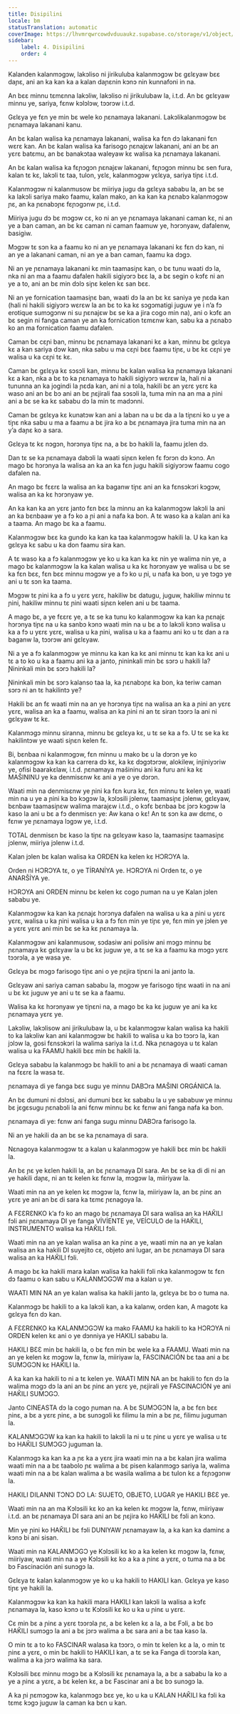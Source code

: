 ```yaml
---
title: Disipilini
locale: bm
statusTranslation: automatic
coverImage: https://lhvmrqwrcowdvduuaukz.supabase.co/storage/v1/object/public/strapi-uploads/small_cover-educacion-fundamental.webp-2d51a7828a2b1309555be27f7e2a61a0.webp
sidebar:
    label: 4. Disipilini
    order: 4
---
```

Kalanden kalanmɔgɔw, lakɔliso ni jirikuluba kalanmɔgɔw bɛ gɛlɛyaw bɛɛ daɲɛ, ani an ka kan ka a kalan daɲɛnin kɔnɔ nin kunnafoni in na.

An bɛɛ minnu tɛmɛnna lakɔliw, lakɔliso ni jirikulubaw la, i.t.d. An bɛ gɛlɛyaw minnu ye, sariya, fɛnw kɔlɔlɔw, tɔɔrɔw i.t.d.

Gɛlɛya ye fɛn ye min bɛ wele ko ɲɛnamaya lakanani. Lakɔlikalanmɔgɔw bɛ ɲɛnamaya lakanani kanu.

An bɛ kalan walisa ka ɲɛnamaya lakanani, walisa ka fɛn dɔ lakanani fɛn wɛrɛ kan. An bɛ kalan walisa ka farisogo ɲɛnajɛw lakanani, ani an bɛ an yɛrɛ batɛmu, an bɛ banakɔtaa waleyaw kɛ walisa ka ɲɛnamaya lakanani.

An bɛ kalan walisa ka fɛɲɔgɔn ɲɛnajɛw lakanani, fɛɲɔgɔn minnu bɛ sen fura, kalan tɛ kɛ, lakɔli tɛ taa, tulon, yɛlɛ, kalanmɔgɔw yɛlɛya, sariya tiɲɛ i.t.d.

Kalanmɔgɔw ni kalanmusow bɛ miiriya jugu da gɛlɛya sababu la, an bɛ se ka lakɔli sariya mako faamu, kalan mako, an ka kan ka ɲɛnabɔ kalanmɔgɔw ɲɛ, an ka ɲɛnabɔɲɛ fɛɲɔgɔnw ɲɛ, i.t.d.

Miiriya jugu dɔ bɛ mɔgɔw cɛ, ko ni an ye ɲɛnamaya lakanani caman kɛ, ni an ye a ban caman, an bɛ kɛ caman ni caman faamuw ye, hɔrɔnyaw, dafalenw, basigiw.

Mɔgɔw tɛ sɔn ka a faamu ko ni an ye ɲɛnamaya lakanani kɛ fɛn dɔ kan, ni an ye a lakanani caman, ni an ye a ban caman, faamu ka dɔgɔ.

Ni an ye ɲɛnamaya lakanani kɛ min taamasiɲɛ kan, o bɛ tunu waati dɔ la, nka ni an ma a faamu dafalen hakili sigiyɔrɔ bɛɛ la, a bɛ segin o kɔfɛ ni an ye a to, ani an bɛ min dɔlɔ siɲɛ kelen kɛ san bɛɛ.

Ni an ye fornication taamasiɲɛ ban, waati dɔ la an bɛ kɛ saniya ye ɲɛda kan (hali ni hakili sigiyɔrɔ wɛrɛw la an bɛ to ka kɛ sɔgɔmatigi juguw ye i n’a fɔ erotique sumɔgɔnw ni su ɲɛnajɛw bɛ se ka a jira cogo min na), ani o kɔfɛ an bɛ segin ni fanga caman ye an ka fornication tɛmɛnw kan, sabu ka a ɲɛnabɔ ko an ma fornication faamu dafalen.

Caman bɛ cɛɲi ban, minnu bɛ ɲɛnamaya lakanani kɛ a kan, minnu bɛ gɛlɛya kɛ a kan sariya dɔw kan, nka sabu u ma cɛɲi bɛɛ faamu tiɲɛ, u bɛ kɛ cɛɲi ye walisa u ka cɛɲi tɛ kɛ.

Caman bɛ gɛlɛya kɛ sɔsɔli kan, minnu bɛ kalan walisa ka ɲɛnamaya lakanani kɛ a kan, nka a bɛ to ka ɲɛnamaya to hakili sigiyɔrɔ wɛrɛw la, hali ni a tununna an ka jogindi la ɲɛda kan, ani ni a tola, hakili bɛ an yɛrɛ yɛrɛ ka waso ani an bɛ bɔ ani an bɛ ɲɛjirali faa sɔsɔli la, tuma min na an ma a ɲini ani a bɛ se ka kɛ sababu dɔ la min tɛ madɔnni.

Caman bɛ gɛlɛya kɛ kunatɔw kan ani a laban na u bɛ da a la tiɲɛni ko u ye a tiɲɛ nka sabu u ma a faamu a bɛ jira ko a bɛ ɲɛnamaya jira tuma min na an y’a daɲɛ ko a sara.

Gɛlɛya tɛ kɛ nɔgɔn, hɔrɔnya tiɲɛ na, a bɛ bɔ hakili la, faamu jɛlen dɔ.

Dan tɛ se ka ɲɛnamaya dabɔli la waati siɲɛn kelen fɛ fɔrɔn dɔ kɔnɔ. An mago bɛ hɔrɔnya la walisa an ka an ka fɛn jugu hakili sigiyɔrɔw faamu cogo dafalen na.

An mago bɛ fɛɛrɛ la walisa an ka baganw tiɲɛ ani an ka fɛnsɔkɔri kɔgɔw, walisa an ka kɛ hɔrɔnyaw ye.

An ka kan ka an yɛrɛ janto fɛn bɛɛ la minnu an ka kalanmɔgɔw lakɔli la ani an ka bɛnbaaw ye a fɔ ko a ɲi ani a nafa ka bon. A tɛ waso ka a kalan ani ka a taama. An mago bɛ ka a faamu.

Kalanmɔgɔw bɛɛ ka gundo ka kan ka taa kalanmɔgɔw hakili la. U ka kan ka gɛlɛya kɛ sabu u ka don faamu sira kan.

A tɛ waso ka a fɔ kalanmɔgɔw ye ko u ka kan ka kɛ nin ye walima nin ye, a mago bɛ kalanmɔgɔw la ka kalan walisa u ka kɛ hɔrɔnyaw ye walisa u bɛ se ka fɛn bɛɛ, fɛn bɛɛ minnu mɔgɔw ye a fɔ ko u ɲi, u nafa ka bon, u ye tɔgɔ ye ani u tɛ sɔn ka taama.

Mɔgɔw tɛ ɲini ka a fɔ u yɛrɛ yɛrɛ, hakiliw bɛ datugu, juguw, hakiliw minnu tɛ ɲini, hakiliw minnu tɛ ɲini waati siɲɛn kelen ani u bɛ taama.

A mago bɛ, a ye fɛɛrɛ ye, a tɛ se ka tunu ko kalanmɔgɔw ka kan ka ɲɛnajɛ hɔrɔnya tiɲɛ na u ka sanbɔ kɔnɔ waati min na u bɛ a to lakɔli kɔnɔ walisa u ka a fɔ u yɛrɛ yɛrɛ, walisa u ka ɲini, walisa u ka a faamu ani ko u tɛ dan a ra baganw la, tɔɔrɔw ani gɛlɛyaw.

Ni a ye a fɔ kalanmɔgɔw ye minnu ka kan ka kɛ ani minnu tɛ kan ka kɛ ani u tɛ a to ko u ka a faamu ani ka a janto, ɲininkali min bɛ sɔrɔ u hakili la? Ɲininkali min bɛ sɔrɔ hakili la?

Ɲininkali min bɛ sɔrɔ kalanso taa la, ka ɲɛnabɔɲɛ ka bon, ka teriw caman sɔrɔ ni an tɛ hakilintɔ ye?

Hakili bɛ an fɛ waati min na an ye hɔrɔnya tiɲɛ na walisa an ka a ɲini an yɛrɛ yɛrɛ, walisa an ka a faamu, walisa an ka ɲini ni an tɛ siran tɔɔrɔ la ani ni gɛlɛyaw tɛ kɛ.

Kalanmɔgɔ minnu siranna, minnu bɛ gɛlɛya kɛ, u tɛ se ka a fɔ. U tɛ se ka kɛ hakilintɔw ye waati siɲɛn kelen fɛ.

Bi, bɛnbaa ni kalanmɔgɔw, fɛn minnu u mako bɛ u la dɔrɔn ye ko kalanmɔgɔw ka kan ka carrera dɔ kɛ, ka kɛ dɔgɔtɔrɔw, alokilew, injiniyɔriw ye, ofisi baarakɛlaw, i.t.d. ɲɛnamaya mašininu ani ka furu ani ka kɛ MAŠININU ye ka denmisɛnw kɛ ani a ye o ye dɔrɔn.

Waati min na denmisɛnw ye ɲini ka fɛn kura kɛ, fɛn minnu tɛ kelen ye, waati min na u ye a ɲini ka bɔ kɔgɔw la, kɔlɔsili jɔlenw, taamasiɲɛ jɔlenw, gɛlɛyaw, bɛnbaw taamasiɲɛw walima marajɛw i.t.d., o kɔfɛ bɛnbaa bɛ jɔrɔ kɔgɔw la kaso la ani u bɛ a fɔ denmisɛn ye: Aw kana o kɛ! An tɛ sɔn ka aw dɛmɛ, o fɛnw ye ɲɛnamaya lɔgɔw ye, i.t.d.

TOTAL denmisɛn bɛ kaso la tiɲɛ na gɛlɛyaw kaso la, taamasiɲɛ taamasiɲɛ jɔlenw, miiriya jɔlenw i.t.d.

Kalan jɔlen bɛ kalan walisa ka ORDEN ka kelen kɛ HƆRƆYA la.

Orden ni HƆRƆYA tɛ, o ye TİRANİYA ye. HƆRƆYA ni Orden tɛ, o ye ANARŠİYA ye.

HƆRƆYA ani ORDEN minnu bɛ kelen kɛ cogo ɲuman na u ye Kalan jɔlen sababu ye.

Kalanmɔgɔw ka kan ka ɲɛnajɛ hɔrɔnya dafalen na walisa u ka a ɲini u yɛrɛ yɛrɛ, walisa u ka ɲini walisa u ka a fɔ fɛn min ye tiɲɛ ye, fɛn min ye jɔlen ye a yɛrɛ yɛrɛ ani min bɛ se ka kɛ ɲɛnamaya la.

Kalanmɔgɔw ani kalanmusow, sɔdasiw ani polisiw ani mɔgɔ minnu bɛ ɲɛnamaya kɛ gɛlɛyaw la u bɛ kɛ juguw ye, a tɛ se ka a faamu ka mɔgɔ yɛrɛ tɔɔrɔla, a ye wasa ye.

Gɛlɛya bɛ mɔgɔ farisogo tiɲɛ ani o ye ɲɛjira tiɲɛni la ani janto la.

Gɛlɛyaw ani sariya caman sababu la, mɔgɔw ye farisogo tiɲɛ waati in na ani u bɛ kɛ juguw ye ani u tɛ se ka a faamu.

Walisa ka kɛ hɔrɔnyaw ye tiɲɛni na, a mago bɛ ka kɛ juguw ye ani ka kɛ ɲɛnamaya yɛrɛ ye.

Lakɔliw, lakɔlisow ani jirikulubaw la, u bɛ kalanmɔgɔw kalan walisa ka hakili to ka lakɔliw kan ani kalanmɔgɔw bɛ hakili to walisa u ka bɔ tɔɔrɔ la, kan jɔlɔw la, gosi fɛnsɔkɔri la walima sariya la i.t.d. Nka ɲɛnagoya u tɛ kalan walisa u ka FAAMU hakili bɛɛ min bɛ hakili la.

Gɛlɛya sababu la kalanmɔgɔ bɛ hakili to ani a bɛ ɲɛnamaya di waati caman na fɛɛrɛ la wasa tɛ.

ɲɛnamaya di ye fanga bɛɛ sugu ye minnu DABƆra MAŠINI ORGÁNICA la.

An bɛ dumuni ni dɔlɔsi, ani dumuni bɛɛ kɛ sababu la u ye sababuw ye minnu bɛ jɛgɛsugu ɲɛnabɔli la ani fɛnw minnu bɛ kɛ fɛnw ani fanga nafa ka bon.

ɲɛnamaya di ye: fɛnw ani fanga sugu minnu DABƆra farisogo la.

Ni an ye hakili da an bɛ se ka ɲɛnamaya di sara.

Nɛnagoya kalanmɔgɔw tɛ a kalan u kalanmɔgɔw ye hakili bɛɛ min bɛ hakili la.

An bɛ ɲɛ ye kɛlen hakili la, an bɛ ɲɛnamaya DI sara. An bɛ se ka di di ni an ye hakili daɲɛ, ni an tɛ kelen kɛ fɛnw la, mɔgɔw la, miiriyaw la.

Waati min na an ye kelen kɛ mɔgɔw la, fɛnw la, miiriyaw la, an bɛ ɲinɛ an yɛrɛ ye ani an bɛ di sara ka tɛmɛ ɲɛnagoya la.

A FƐƐRƐNKO k’a fɔ ko an mago bɛ ɲɛnamaya DI sara walisa an ka HAǨILI fɔli ani ɲɛnamaya DI ye fanga VİVİENTE ye, VEÍCULO de la HAǨILI, INSTRUMENTO walisa ka HAǨILI fɔli.

Waati min na an ye kalan walisa an ka ɲinɛ a ye, waati min na an ye kalan walisa an ka hakili DI suyejito cɛ, objeto ani lugar, an bɛ ɲɛnamaya DI sara walisa an ka HAǨILI fɔli.

A mago bɛ ka hakili mara kalan walisa ka hakili fɔli nka kalanmɔgɔw tɛ fɛn dɔ faamu o kan sabu u KALANMƆGƆW ma a kalan u ye.

WAATI MIN NA an ye kalan walisa ka hakili janto la, gɛlɛya bɛ bɔ o tuma na.

Kalanmɔgɔ bɛ hakili to a ka lakɔli kan, a ka kalanw, orden kan, A magotɛ ka gɛlɛya fɛn dɔ kan.

A FƐƐRƐNKO ka KALANMƆGƆW ka mako FAAMU ka hakili to ka HƆRƆYA ni ORDEN kelen kɛ ani o ye dɔnniya ye HAKILI sababu la.

HAKILI BƐƐ min bɛ hakili la, o bɛ fɛn min bɛ wele ka a FAAMU. Waati min na an ye kelen kɛ mɔgɔw la, fɛnw la, miiriyaw la, FASCINACIÓN bɛ taa ani a bɛ SUMƆGƆN kɛ HAǨILI la.

A ka kan ka hakili to ni a tɛ kelen ye. WAATI MIN NA an bɛ hakili to fɛn dɔ la walima mɔgɔ dɔ la ani an bɛ ɲinɛ an yɛrɛ ye, ɲɛjirali ye FASCINACIÓN ye ani HAǨILI SUMƆGƆ.

Janto CINEASTA dɔ la cogo ɲuman na. A bɛ SUMƆGƆN la, a bɛ fɛn bɛɛ ɲinɛ, a bɛ a yɛrɛ ɲinɛ, a bɛ sunɔgɔli kɛ filimu la min a bɛ ɲɛ, filimu juguman la.

KALANMƆGƆW ka kan ka hakili to lakɔli la ni u tɛ ɲinɛ u yɛrɛ ye walisa u tɛ bɔ HAǨILI SUMƆGƆ juguman la.

Kalanmɔgɔ ka kan ka a ɲɛ ka a yɛrɛ jira waati min na a bɛ kalan jira walima waati min na a bɛ taabolo ɲɛ walima a bɛ pisen kalanmɔgɔ sariya la, walima waati min na a bɛ kalan walima a bɛ wasila walima a bɛ tulon kɛ a fɛɲɔgɔnw la.

HAKILI DILANNI TƆNƆ DƆ LA: SUJETO, OBJETO, LUGAR ye HAKILI BƐƐ ye.

Waati min na an ma Kɔlɔsili kɛ ko an ka kelen kɛ mɔgɔw la, fɛnw, miiriyaw i.t.d. an bɛ ɲɛnamaya DI sara ani an bɛ ɲɛjira ko HAǨILI bɛ fɔli an kɔnɔ.

Min ye ɲini ko HAǨILI bɛ fɔli DUNIYAW ɲɛnamayaw la, a ka kan ka daminɛ a kɔnɔ bi ani sisan.

Waati min na KALANMƆGƆ ye Kɔlɔsili kɛ ko a ka kelen kɛ mɔgɔw la, fɛnw, miiriyaw, waati min na a ye Kɔlɔsili kɛ ko a ka a ɲinɛ a yɛrɛ, o tuma na a bɛ bɔ Fascinación ani sunɔgɔ la.

Gɛlɛya tɛ kalan kalanmɔgɔw ye ko u ka hakili to HAKILI kan. Gɛlɛya ye kaso tiɲɛ ye hakili la.

Kalanmɔgɔw ka kan ka hakili mara HAKILI kan lakɔli la walisa a kɔfɛ ɲɛnamaya la, kaso kɔnɔ u tɛ Kɔlɔsili kɛ ko u ka u ɲinɛ u yɛrɛ.

Cɛ min bɛ a ɲinɛ a yɛrɛ tɔɔrɔla ɲɛ, a bɛ kelen kɛ a la, a bɛ Fɔli, a bɛ bɔ HAǨILI sumɔgɔ la ani a bɛ jɔrɔ walima a bɛ sara ani a bɛ taa kaso la.

O min tɛ a to ko FASCINAR walasa ka tɔɔrɔ, o min tɛ kelen kɛ a la, o min tɛ ɲinɛ a yɛrɛ, o min bɛ hakili to HAKILI kan, a tɛ se ka Fanga di tɔɔrɔla kan, walima a ka jɔrɔ walima ka sara.

Kɔlɔsili bɛɛ minnu mɔgɔ bɛ a Kɔlɔsili kɛ ɲɛnamaya la, a bɛ a sababu la ko a ye a ɲinɛ a yɛrɛ, a bɛ kelen kɛ, a bɛ Fascinar ani a bɛ bɔ sunɔgɔ la.

A ka ɲi ɲɛmɔgɔw ka, kalanmɔgɔ bɛɛ ye, ko u ka u KALAN HAǨILI ka fɔli ka tɛmɛ kɔgɔ juguw la caman ka bɛn u kan.

